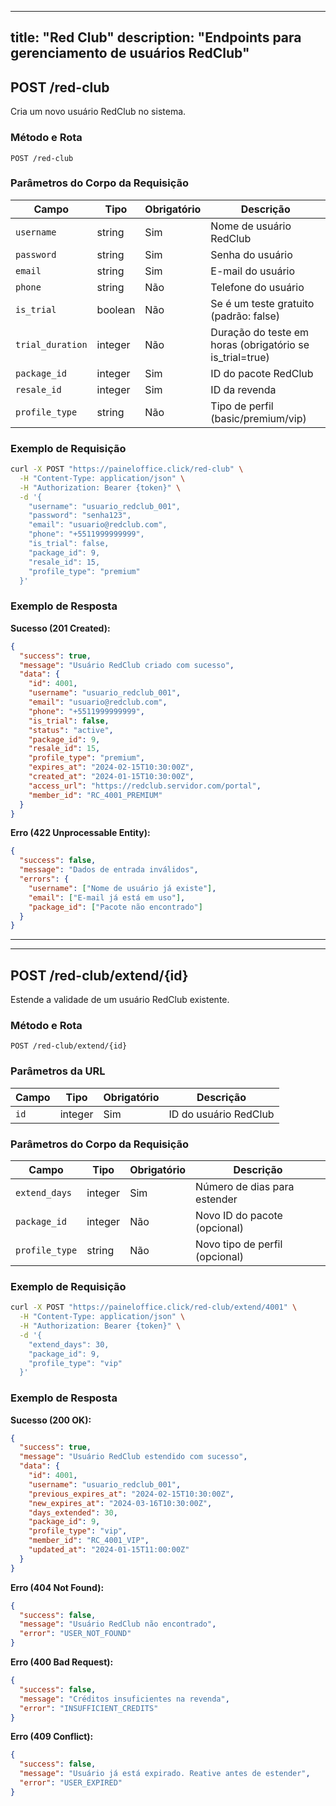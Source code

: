 

---
title: "Red Club"
description: "Endpoints para gerenciamento de usuários RedClub"
---

## POST /red-club

Cria um novo usuário RedClub no sistema.

### Método e Rota
```
POST /red-club
```

### Parâmetros do Corpo da Requisição

| Campo | Tipo | Obrigatório | Descrição |
|-------|------|-------------|-----------|
| `username` | string | Sim | Nome de usuário RedClub |
| `password` | string | Sim | Senha do usuário |
| `email` | string | Sim | E-mail do usuário |
| `phone` | string | Não | Telefone do usuário |
| `is_trial` | boolean | Não | Se é um teste gratuito (padrão: false) |
| `trial_duration` | integer | Não | Duração do teste em horas (obrigatório se is_trial=true) |
| `package_id` | integer | Sim | ID do pacote RedClub |
| `resale_id` | integer | Sim | ID da revenda |
| `profile_type` | string | Não | Tipo de perfil (basic/premium/vip) |

### Exemplo de Requisição

```bash
curl -X POST "https://paineloffice.click/red-club" \
  -H "Content-Type: application/json" \
  -H "Authorization: Bearer {token}" \
  -d '{
    "username": "usuario_redclub_001",
    "password": "senha123",
    "email": "usuario@redclub.com",
    "phone": "+5511999999999",
    "is_trial": false,
    "package_id": 9,
    "resale_id": 15,
    "profile_type": "premium"
  }'
```

### Exemplo de Resposta

**Sucesso (201 Created):**
```json
{
  "success": true,
  "message": "Usuário RedClub criado com sucesso",
  "data": {
    "id": 4001,
    "username": "usuario_redclub_001",
    "email": "usuario@redclub.com",
    "phone": "+5511999999999",
    "is_trial": false,
    "status": "active",
    "package_id": 9,
    "resale_id": 15,
    "profile_type": "premium",
    "expires_at": "2024-02-15T10:30:00Z",
    "created_at": "2024-01-15T10:30:00Z",
    "access_url": "https://redclub.servidor.com/portal",
    "member_id": "RC_4001_PREMIUM"
  }
}
```

**Erro (422 Unprocessable Entity):**
```json
{
  "success": false,
  "message": "Dados de entrada inválidos",
  "errors": {
    "username": ["Nome de usuário já existe"],
    "email": ["E-mail já está em uso"],
    "package_id": ["Pacote não encontrado"]
  }
}
```

---

---

## POST /red-club/extend/{id}

Estende a validade de um usuário RedClub existente.

### Método e Rota
```
POST /red-club/extend/{id}
```

### Parâmetros da URL

| Campo | Tipo | Obrigatório | Descrição |
|-------|------|-------------|-----------|
| `id` | integer | Sim | ID do usuário RedClub |

### Parâmetros do Corpo da Requisição

| Campo | Tipo | Obrigatório | Descrição |
|-------|------|-------------|-----------|
| `extend_days` | integer | Sim | Número de dias para estender |
| `package_id` | integer | Não | Novo ID do pacote (opcional) |
| `profile_type` | string | Não | Novo tipo de perfil (opcional) |

### Exemplo de Requisição

```bash
curl -X POST "https://paineloffice.click/red-club/extend/4001" \
  -H "Content-Type: application/json" \
  -H "Authorization: Bearer {token}" \
  -d '{
    "extend_days": 30,
    "package_id": 9,
    "profile_type": "vip"
  }'
```

### Exemplo de Resposta

**Sucesso (200 OK):**
```json
{
  "success": true,
  "message": "Usuário RedClub estendido com sucesso",
  "data": {
    "id": 4001,
    "username": "usuario_redclub_001",
    "previous_expires_at": "2024-02-15T10:30:00Z",
    "new_expires_at": "2024-03-16T10:30:00Z",
    "days_extended": 30,
    "package_id": 9,
    "profile_type": "vip",
    "member_id": "RC_4001_VIP",
    "updated_at": "2024-01-15T11:00:00Z"
  }
}
```

**Erro (404 Not Found):**
```json
{
  "success": false,
  "message": "Usuário RedClub não encontrado",
  "error": "USER_NOT_FOUND"
}
```

**Erro (400 Bad Request):**
```json
{
  "success": false,
  "message": "Créditos insuficientes na revenda",
  "error": "INSUFFICIENT_CREDITS"
}
```

**Erro (409 Conflict):**
```json
{
  "success": false,
  "message": "Usuário já está expirado. Reative antes de estender",
  "error": "USER_EXPIRED"
}
```